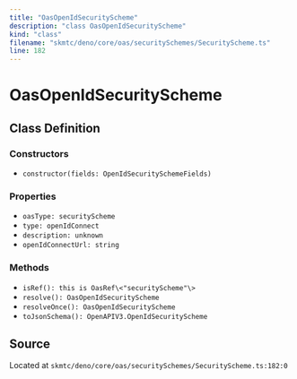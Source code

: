 ```yaml
---
title: "OasOpenIdSecurityScheme"
description: "class OasOpenIdSecurityScheme"
kind: "class"
filename: "skmtc/deno/core/oas/securitySchemes/SecurityScheme.ts"
line: 182
---
```


# OasOpenIdSecurityScheme

## Class Definition

### Constructors

- `constructor(fields: OpenIdSecuritySchemeFields)`

### Properties

- `oasType: securityScheme`
- `type: openIdConnect`
- `description: unknown`
- `openIdConnectUrl: string`

### Methods

- `isRef(): this is OasRef\<"securityScheme"\>`
- `resolve(): OasOpenIdSecurityScheme`
- `resolveOnce(): OasOpenIdSecurityScheme`
- `toJsonSchema(): OpenAPIV3.OpenIdSecurityScheme`

## Source

Located at `skmtc/deno/core/oas/securitySchemes/SecurityScheme.ts:182:0`
